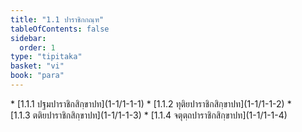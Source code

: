 ```yaml
---
title: "1.1 ปาราชิกกณฺฑ"
tableOfContents: false
sidebar:
  order: 1
type: "tipitaka"
basket: "vi"
book: "para"
---
```



<DynamicBreadcrumb />



<TableOfContents book="para" section="1.1">
* [1.1.1 ปฐมปาราชิกสิกฺขาปท](1-1/1-1-1)
* [1.1.2 ทุติยปาราชิกสิกฺขาปท](1-1/1-1-2)
* [1.1.3 ตติยปาราชิกสิกฺขาปท](1-1/1-1-3)
* [1.1.4 จตุตฺถปาราชิกสิกฺขาปท](1-1/1-1-4)
</TableOfContents>